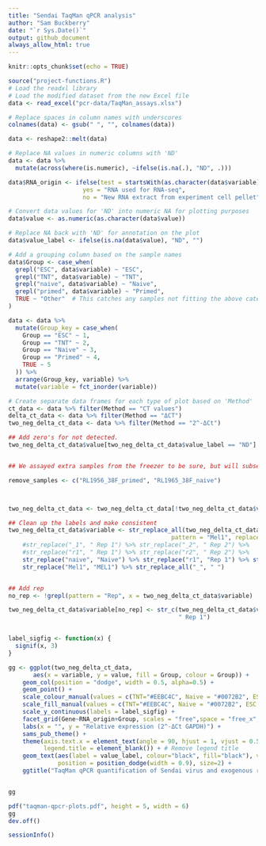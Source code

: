 ```yaml
---
title: "Sendai TaqMan qPCR analysis"
author: "Sam Buckberry"
date: "`r Sys.Date()`"
output: github_document
always_allow_html: true
---
```


```r
knitr::opts_chunk$set(echo = TRUE)
```


```r
source("project-functions.R")
# Load the readxl library
# Load the modified dataset from the new Excel file
data <- read_excel("pcr-data/TaqMan_assays.xlsx")

# Replace spaces in column names with underscores
colnames(data) <- gsub(" ", "", colnames(data))

data <- reshape2::melt(data)

# Replace NA values in numeric columns with 'ND'
data <- data %>%
  mutate(across(where(is.numeric), ~ifelse(is.na(.), "ND", .)))

data$RNA_origin <- ifelse(test = startsWith(as.character(data$variable), "RL"),
                     yes = "RNA used for RNA-seq",
                     no = "New RNA extract from experiment cell pellet")

# Convert data values for 'ND' into numeric NA for plotting purposes
data$value <- as.numeric(as.character(data$value))

# Replace NA back with 'ND' for annotation on the plot
data$value_label <- ifelse(is.na(data$value), "ND", "")

# Add a grouping column based on the sample names
data$Group <- case_when(
  grepl("ESC", data$variable) ~ "ESC",
  grepl("TNT", data$variable) ~ "TNT",
  grepl("naive", data$variable) ~ "Naive",
  grepl("primed", data$variable) ~ "Primed",
  TRUE ~ "Other"  # This catches any samples not fitting the above categories
)

data <- data %>%
  mutate(Group_key = case_when(
    Group == "ESC" ~ 1,
    Group == "TNT" ~ 2,
    Group == "Naive" ~ 3,
    Group == "Primed" ~ 4,
    TRUE ~ 5
  )) %>%
  arrange(Group_key, variable) %>%
  mutate(variable = fct_inorder(variable))

# Create separate data frames for each type of plot based on 'Method'
ct_data <- data %>% filter(Method == "CT values")
delta_ct_data <- data %>% filter(Method == "ΔCT")
two_neg_delta_ct_data <- data %>% filter(Method == "2^-ΔCt")

## Add zero's for not detected. 
two_neg_delta_ct_data$value[two_neg_delta_ct_data$value_label == "ND"] <- 0 


## We assayed extra samples from the freezer to be sure, but will subset here to only plot samples for Buckberry et al. (2023) Nature for clarity

remove_samples <- c("RL1956_38F_primed", "RL1965_38F_naive")



two_neg_delta_ct_data <- two_neg_delta_ct_data[!two_neg_delta_ct_data$variable %in% remove_samples, ]

## Clean up the labels and make consistent
two_neg_delta_ct_data$variable <- str_replace_all(two_neg_delta_ct_data$variable,
                                              pattern = "Mel1", replacement = "MEL1") %>%
    #str_replace("_1", " Rep 1") %>% str_replace("_2", " Rep 2") %>%
    #str_replace("r1", " Rep 1") %>% str_replace("r2", " Rep 2") %>% 
    str_replace("naive", "Naive") %>% str_replace("r1", "Rep 1") %>% str_replace("r2", "Rep 2") %>% str_replace("RL1974_TNT", "RL1974_Mel1_TNT") %>%
    str_replace("Mel1", "MEL1") %>% str_replace_all("_", " ")


## Add rep
no_rep <- !grepl(pattern = "Rep", x = two_neg_delta_ct_data$variable)

two_neg_delta_ct_data$variable[no_rep] <- str_c(two_neg_delta_ct_data$variable[no_rep],
                                                " Rep 1")


label_sigfig <- function(x) {
  signif(x, 3)
}

gg <- ggplot(two_neg_delta_ct_data,
       aes(x = variable, y = value, fill = Group, colour = Group)) +
    geom_col(position = "dodge", width = 0.5, alpha=0.5) +
    geom_point() +
    scale_colour_manual(values = c(TNT="#EEBC4C", Naive = "#0072B2", ESC = "#AFB4B7")) +
    scale_fill_manual(values = c(TNT="#EEBC4C", Naive = "#0072B2", ESC = "#AFB4B7")) +
    scale_y_continuous(labels = label_sigfig) +
    facet_grid(Gene~RNA_origin+Group, scales = "free",space = "free_x",  drop = TRUE) +
    labs(x = "", y = "Relative expression (2^-ΔCt GAPDH)") +
    sams_pub_theme() +
    theme(axis.text.x = element_text(angle = 90, hjust = 1, vjust = 0.5),
          legend.title = element_blank()) + # Remove legend title
    geom_text(aes(label = value_label, colour="black", fill="black"), vjust = -1.5,
              position = position_dodge(width = 0.9), size=2) +
    ggtitle("TaqMan qPCR quantification of Sendai virus and exogenous reprogramming factors")


gg
```

```r
pdf("taqman-qpcr-plots.pdf", height = 5, width = 6)
gg
dev.off()
```


```r
sessionInfo()
```

